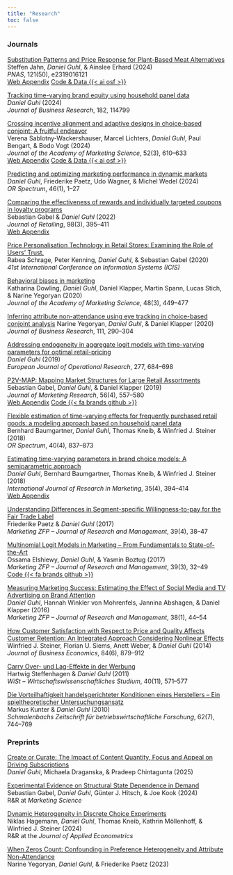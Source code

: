 ```yaml
---
title: "Research"
toc: false
---
```


### Journals

[Substitution Patterns and Price Response for Plant-Based Meat Alternatives](https://www.pnas.org/doi/10.1073/pnas.2319016121)\
Steffen Jahn, *Daniel Guhl*, & Ainslee Erhard (2024)\
*PNAS*, 121(50), e2319016121\
[Web Appendix](https://www.pnas.org/doi/suppl/10.1073/pnas.2319016121/suppl_file/pnas.2319016121.sapp.pdf) [Code & Data {{< ai osf >}}](https://osf.io/egtuq/)

[Tracking time-varying brand equity using household panel data](https://www.sciencedirect.com/science/article/pii/S0148296324003035)\
*Daniel Guhl* (2024)\
*Journal of Business Research*, 182, 114799

[Crossing incentive alignment and adaptive designs in choice-based conjoint: A fruitful endeavor](https://link.springer.com/article/10.1007/s11747-023-00997-5)\
Verena Sablotny-Wackershauser, Marcel Lichters, *Daniel Guhl*, Paul Bengart, & Bodo Vogt (2024)\
*Journal of the Academy of Marketing Science*, 52(3), 610--633\
[Web Appendix](https://static-content.springer.com/esm/art%3A10.1007%2Fs11747-023-00997-5/MediaObjects/11747_2023_997_MOESM1_ESM.pdf) [Code & Data {{< ai osf >}}](https://osf.io/e5v4c/)

[Predicting and optimizing marketing performance in dynamic markets](https://link.springer.com/article/10.1007/s00291-024-00755-1)\
*Daniel Guhl*, Friederike Paetz, Udo Wagner, & Michel Wedel (2024)\
*OR Spectrum*, 46(1), 1--27

[Comparing the effectiveness of rewards and individually targeted coupons in loyalty programs](https://www.sciencedirect.com/science/article/pii/S002243592100049X)\
Sebastian Gabel & *Daniel Guhl* (2022)\
*Journal of Retailing*, 98(3), 395--411\
[Web Appendix](https://ars.els-cdn.com/content/image/1-s2.0-S002243592100049X-mmc1.pdf)

[Price Personalisation Technology in Retail Stores: Examining the Role of Users' Trust.](https://aisel.aisnet.org/icis2020/implement_adopt/implement_adopt/7/)\
Rabea Schrage, Peter Kenning, *Daniel Guhl*, & Sebastian Gabel (2020)\
*41st International Conference on Information Systems (ICIS)*

[Behavioral biases in marketing](https://link.springer.com/article/10.1007/s11747-019-00699-x)\
Katharina Dowling, *Daniel Guhl*, Daniel Klapper, Martin Spann, Lucas Stich, & Narine Yegoryan (2020)\
*Journal of the Academy of Marketing Science*, 48(3), 449--477

[Inferring attribute non-attendance using eye tracking in choice-based conjoint analysis](https://www.sciencedirect.com/science/article/pii/S0148296319300803) Narine Yegoryan, *Daniel Guhl*, & Daniel Klapper (2020)\
*Journal of Business Research*, 111, 290--304\
<!-- [Code {{< fa brands github >}}](https://github.com/nyegoryan/meaal) -->

[Addressing endogeneity in aggregate logit models with time-varying parameters for optimal retail-pricing](https://www.sciencedirect.com/science/article/pii/S037722171930222X)\
*Daniel Guhl* (2019)\
*European Journal of Operational Research*, 277, 684--698

[P2V-MAP: Mapping Market Structures for Large Retail Assortments](https://journals.sagepub.com/doi/10.1177/0022243719833631)\
Sebastian Gabel, *Daniel Guhl*, & Daniel Klapper (2019)\
*Journal of Marketing Research*, 56(4), 557--580\
[Web Appendix](https://journals.sagepub.com/doi/suppl/10.1177/0022243719833631/suppl_file/ds_10.1177_0022243719833631.pdf) [Code {{< fa brands github >}}](https://github.com/sbstn-gbl/p2v-map)

[Flexible estimation of time-varying effects for frequently purchased retail goods: a modeling approach based on household panel data](https://link.springer.com/article/10.1007/s00291-018-0530-6)\
Bernhard Baumgartner, *Daniel Guhl*, Thomas Kneib, & Winfried J. Steiner (2018)\
*OR Spectrum*, 40(4), 837--873

[Estimating time-varying parameters in brand choice models: A semiparametric approach](https://www.sciencedirect.com/science/article/pii/S0167811618300120)\
*Daniel Guhl*, Bernhard Baumgartner, Thomas Kneib, & Winfried J. Steiner (2018)\
*International Journal of Research in Marketing*, 35(4), 394--414\
[Web Appendix](https://ars.els-cdn.com/content/image/1-s2.0-S0167811618300120-mmc1.pdf)

[Understanding Differences in Segment-specific Willingness-to-pay for the Fair Trade Label](https://www.beck-elibrary.de/10.15358/0344-1369-2017-4/marketing-zfp-jahrgang-39-2017-heft-4?page=1)\
Friederike Paetz & *Daniel Guhl* (2017)\
*Marketing ZFP -- Journal of Research and Management*, 39(4), 38--47

[Multinomial Logit Models in Marketing -- From Fundamentals to State-of-the-Art](https://www.beck-elibrary.de/10.15358/0344-1369-2017-3-32/multinomial-logit-models-in-marketing-from-fundamentals-to-state-of-the-art-jahrgang-39-2017-heft-3?page=1)\
Ossama Elshiewy, *Daniel Guhl*, & Yasmin Boztug (2017)\
*Marketing ZFP -- Journal of Research and Management*, 39(3), 32--49\
[Code {{< fa brands github >}}](https://gist.github.com/dhguhl/f16d755faebbf855ef6cd96786f41337)

[Measuring Marketing Success: Estimating the Effect of Social Media and TV Advertising on Brand Attention](https://www.beck-elibrary.de/10.15358/0344-1369-2016-1/marketing-zfp-jahrgang-38-2016-heft-1)\
*Daniel Guhl*, Hannah Winkler von Mohrenfels, Jannina Abshagen, & Daniel Klapper (2016)\
*Marketing ZFP -- Journal of Research and Management*, 38(1), 44--54

[How Customer Satisfaction with Respect to Price and Quality Affects Customer Retention: An Integrated Approach Considering Nonlinear Effects](https://link.springer.com/article/10.1007/s11573-013-0700-6)\
Winfried J. Steiner, Florian U. Siems, Anett Weber, & *Daniel Guhl* (2014)\
*Journal of Business Economics*, 84(6), 879--912

[Carry Over- und Lag-Effekte in der Werbung](https://www.beck-elibrary.de/10.15358/0340-1650-2011-11-571/carry-over-und-lag-effekte-in-der-werbung-jahrgang-40-2011-heft-11?page=1)\
Hartwig Steffenhagen & *Daniel Guhl* (2011)\
*WiSt -- Wirtschaftswissenschaftliches Studium*, 40(11), 571--577

[Die Vorteilhaftigkeit handelsgerichteter Konditionen eines Herstellers -- Ein spieltheoretischer Untersuchungsansatz](https://link.springer.com/article/10.1007/BF03373679)\
Markus Kunter & *Daniel Guhl* (2010)\
*Schmalenbachs Zeitschrift für betriebswirtschaftliche Forschung*, 62(7), 744--769

### Preprints

[Create or Curate: The Impact of Content Quantity, Focus and Appeal on Driving Subscriptions](https://papers.ssrn.com/sol3/papers.cfm?abstract_id=4900771)\
*Daniel Guhl*, Michaela Draganska, & Pradeep Chintagunta (2025)

[Experimental Evidence on Structural State Dependence in Demand](https://papers.ssrn.com/sol3/papers.cfm?abstract_id=4955593)\
Sebastian Gabel, *Daniel Guhl*, Günter J. Hitsch, & Joe Kook (2024)\
R&R at *Marketing Science*

[Dynamic Heterogeneity in Discrete Choice Experiments](https://papers.ssrn.com/sol3/papers.cfm?abstract_id=4957076)\
Niklas Hagemann, *Daniel Guhl*, Thomas Kneib, Kathrin Möllenhoff, & Winfried J. Steiner (2024)\
R&R at the *Journal of Applied Econometrics*

[When Zeros Count: Confounding in Preference Heterogeneity and Attribute Non-Attendance](https://rationality-and-competition.de/wp-content/uploads/discussion_paper/482.pdf)\
Narine Yegoryan, *Daniel Guhl*, & Friederike Paetz (2023)
